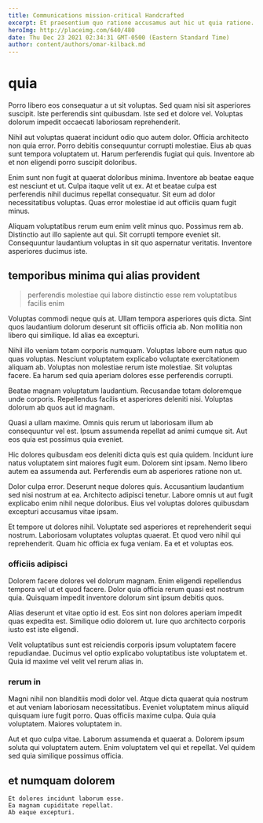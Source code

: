 ```yaml
---
title: Communications mission-critical Handcrafted
excerpt: Et praesentium quo ratione accusamus aut hic ut quia ratione. Et veniam quas illo inventore quos tenetur quidem perferendis. Labore itaque provident facere est facilis ut aperiam.
heroImg: http://placeimg.com/640/480
date: Thu Dec 23 2021 02:34:31 GMT-0500 (Eastern Standard Time)
author: content/authors/omar-kilback.md
---
```

# quia

Porro libero eos consequatur a ut sit voluptas. Sed quam nisi sit asperiores suscipit. Iste perferendis sint quibusdam. Iste sed et dolore vel. Voluptas dolorum impedit occaecati laboriosam reprehenderit.
  
Nihil aut voluptas quaerat incidunt odio quo autem dolor. Officia architecto non quia error. Porro debitis consequuntur corrupti molestiae. Eius ab quas sunt tempora voluptatem ut. Harum perferendis fugiat qui quis. Inventore ab et non eligendi porro suscipit doloribus.
  
Enim sunt non fugit at quaerat doloribus minima. Inventore ab beatae eaque est nesciunt et ut. Culpa itaque velit ut ex. At et beatae culpa est perferendis nihil ducimus repellat consequatur. Sit eum ad dolor necessitatibus voluptas. Quas error molestiae id aut officiis quam fugit minus.
  
Aliquam voluptatibus rerum eum enim velit minus quo. Possimus rem ab. Distinctio aut illo sapiente aut qui. Sit corrupti tempore eveniet sit. Consequuntur laudantium voluptas in sit quo aspernatur veritatis. Inventore asperiores ducimus iste.

## temporibus minima qui alias provident

> perferendis molestiae qui labore distinctio esse rem voluptatibus facilis enim

Voluptas commodi neque quis at. Ullam tempora asperiores quis dicta. Sint quos laudantium dolorum deserunt sit officiis officia ab. Non mollitia non libero qui similique. Id alias ea excepturi.
  
Nihil illo veniam totam corporis numquam. Voluptas labore eum natus quo quas voluptas. Nesciunt voluptatem explicabo voluptate exercitationem aliquam ab. Voluptas non molestiae rerum iste molestiae. Sit voluptas facere. Ea harum sed quia aperiam dolores esse perferendis corrupti.
  
Beatae magnam voluptatum laudantium. Recusandae totam doloremque unde corporis. Repellendus facilis et asperiores deleniti nisi. Voluptas dolorum ab quos aut id magnam.
  
Quasi a ullam maxime. Omnis quis rerum ut laboriosam illum ab consequuntur vel est. Ipsum assumenda repellat ad animi cumque sit. Aut eos quia est possimus quia eveniet.
  
Hic dolores quibusdam eos deleniti dicta quis est quia quidem. Incidunt iure natus voluptatem sint maiores fugit eum. Dolorem sint ipsam. Nemo libero autem ea assumenda aut. Perferendis eum ab asperiores ratione non ut.
  
Dolor culpa error. Deserunt neque dolores quis. Accusantium laudantium sed nisi nostrum at ea. Architecto adipisci tenetur. Labore omnis ut aut fugit explicabo enim nihil neque doloribus. Eius vel voluptas dolores quibusdam excepturi accusamus vitae ipsam.
  
Et tempore ut dolores nihil. Voluptate sed asperiores et reprehenderit sequi nostrum. Laboriosam voluptates voluptas quaerat. Et quod vero nihil qui reprehenderit. Quam hic officia ex fuga veniam. Ea et et voluptas eos.

### officiis adipisci

Dolorem facere dolores vel dolorum magnam. Enim eligendi repellendus tempora vel ut et quod facere. Dolor quia officia rerum quasi est nostrum quia. Quisquam impedit inventore dolorum sint ipsum debitis quos.
  
Alias deserunt et vitae optio id est. Eos sint non dolores aperiam impedit quas expedita est. Similique odio dolorem ut. Iure quo architecto corporis iusto est iste eligendi.
  
Velit voluptatibus sunt est reiciendis corporis ipsum voluptatem facere repudiandae. Ducimus vel optio explicabo voluptatibus iste voluptatem et. Quia id maxime vel velit vel rerum alias in.

### rerum in

Magni nihil non blanditiis modi dolor vel. Atque dicta quaerat quia nostrum et aut veniam laboriosam necessitatibus. Eveniet voluptatem minus aliquid quisquam iure fugit porro. Quas officiis maxime culpa. Quia quia voluptatem. Maiores voluptatem in.
  
Aut et quo culpa vitae. Laborum assumenda et quaerat a. Dolorem ipsum soluta qui voluptatem autem. Enim voluptatem vel qui et repellat. Vel quidem sed quia similique possimus officia.

## et numquam dolorem

```text
Et dolores incidunt laborum esse.
Ea magnam cupiditate repellat.
Ab eaque excepturi.
```

